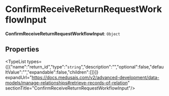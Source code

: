 
# ConfirmReceiveReturnRequestWorkflowInput

 **ConfirmReceiveReturnRequestWorkflowInput**: `Object`

## Properties

<TypeList types={[{"name":"return_id","type":"`string`","description":"","optional":false,"defaultValue":"","expandable":false,"children":[]}]} expandUrl="https://docs.medusajs.com/v2/advanced-development/data-models/manage-relationships#retrieve-records-of-relation" sectionTitle="ConfirmReceiveReturnRequestWorkflowInput"/>
